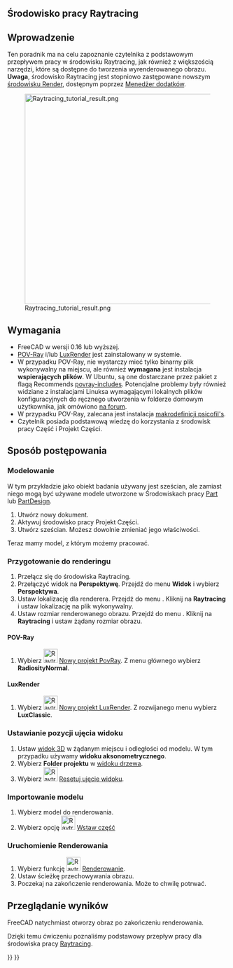 <languages/>

<span id="Raytracing_Workbench"></span>
==Środowisko pracy Raytracing==

{{VeryImportantMessage|Środowisko [[Raytracing_Workbench/pl|Raytracing]] zostało zastąpione przez nowe [https://github.com/FreeCAD/FreeCAD-render środowisko Render], które ma je zastąpić. Środowisko pracy Render może być zainstalowane poprzez [[Std_AddonMgr/pl|Menadżer dodatków]]. Informacja tutaj jest podana, ponieważ domyślnie FreeCAD jest nadal dostarczany ''(od wersji 0.19-24276)'' ze środowiskiem Raytracing, i ponieważ nowy moduł powinien w zasadzie działać w ten sam sposób.}}

{{TutorialInfo/pl
|Topic= Raytracing
|Level= Początkujący
|Time= 10 minut + czas renderowania
|Author=[http://freecadweb.org/wiki/index.php?title=User:Drei Drei]
|FCVersion=0.16  lub nowszy
|Files=
}}

== Wprowadzenie ==
Ten poradnik ma na celu zapoznanie czytelnika z podstawowym przepływem pracy w środowisku Raytracing, jak również z większością narzędzi, które są dostępne do tworzenia wyrenderowanego obrazu. '''Uwaga''', środowisko Raytracing jest stopniowo zastępowane nowszym [https://github.com/FreeCAD/FreeCAD-render środowisku  Render], dostępnym poprzez [[Std_AddonMgr/pl|Menedżer dodatków]].

[[Image:Raytracing_tutorial_result.png|480px]]

<div class="mw-translate-fuzzy">
== Wymagania ==
* FreeCAD w wersji 0.16 lub wyższej.
* [http://www.povray.org/ POV-Ray] i/lub [https://luxcorerender.org/ LuxRender] jest zainstalowany w systemie.
* W przypadku POV-Ray, nie wystarczy mieć tylko binarny plik wykonywalny na miejscu, ale również '''wymagana''' jest instalacja  '''wspierających plików'''. W Ubuntu, są one dostarczane przez pakiet z flagą Recommends [https://packages.ubuntu.com/search?keywords=povray-includes povray-includes]. Potencjalne problemy były również widziane z instalacjami Linuksa wymagającymi lokalnych plików konfiguracyjnych do ręcznego utworzenia w folderze domowym użytkownika, jak omówiono [https://forum.freecadweb.org/viewtopic.php?f=3&t=27548&start=10#p224576 na forum].
* W przypadku POV-Ray, zalecana jest instalacja [https://github.com/psicofil/Macros_FreeCAD makrodefinicji psicofil's].
* Czytelnik posiada podstawową wiedzę do korzystania z środowisk pracy Część i Projekt Części.
</div>

<span id="Procedure"></span>
==Sposób postępowania== 

===Modelowanie===
W tym przykładzie jako obiekt badania używany jest sześcian, ale zamiast niego mogą być używane modele utworzone w Środowiskach pracy [[Part_Workbench/pl|Part]] lub [[PartDesign_Workbench/pl|PartDesign]].

# Utwórz nowy dokument.
# Aktywuj środowisko pracy Projekt Części.
# Utwórz sześcian. Możesz dowolnie zmieniać jego właściwości.

Teraz mamy model, z którym możemy pracować.

=== Przygotowanie do renderingu ===
# Przełącz się do środowiska Raytracing.
# Przełączyć widok na '''Perspektywę'''. Przejdź do menu '''Widok''' i wybierz '''Perspektywa'''.
# Ustaw lokalizację dla renderera. Przejdź do menu {{MenuCommand|Edycja → Preferencje}}. Kliknij na '''Raytracing''' i ustaw lokalizację na plik wykonywalny. 
# Ustaw rozmiar renderowanego obrazu. Przejdź do menu {{MenuCommand|Edycja → Preferencje}}. Kliknij na '''Raytracing''' i ustaw żądany rozmiar obrazu.

==== POV-Ray ====
# Wybierz [[Image:Raytrace_New.svg|32px]] [[Raytracing_New/pl|Nowy projekt PovRay]]. Z menu głównego wybierz '''RadiosityNormal'''.

==== LuxRender ====
# Wybierz [[Image:Raytrace_Lux.svg|32px]] [[Raytracing_Lux/pl|Nowy projekt LuxRender]]. Z rozwijanego menu wybierz '''LuxClassic'''.

=== Ustawianie pozycji ujęcia widoku ===
# Ustaw [[3D_ view/pl|widok 3D]] w żądanym miejscu i odległości od modelu. W tym przypadku używamy '''widoku aksonometrycznego'''.
# Wybierz '''Folder projektu''' w [[tree_view/pl|widoku drzewa]].
# Wybierz [[Image:Raytrace_ResetCamera.svg|32px]] [[Raytracing_ResetCamera/pl|Resetuj ujęcie widoku]].

===Importowanie modelu===
# Wybierz model do renderowania.
# Wybierz opcję [[Image:Raytrace_NewPartSegment.svg|32px]] [[Raytracing_InsertPart/pl|Wstaw część]]

===Uruchomienie Renderowania===
# Wybierz funkcję [[Image:Raytrace_Render.svg|32px]] [[Raytracing_Render/pl|Renderowanie]].
# Ustaw ścieżkę przechowywania obrazu.
# Poczekaj na zakończenie renderowania. Może to chwilę potrwać.

== Przeglądanie wyników ==
FreeCAD natychmiast otworzy obraz po zakończeniu renderowania.

Dzięki temu ćwiczeniu poznaliśmy podstawowy przepływ pracy dla środowiska pracy [[Raytracing_Workbench/pl|Raytracing]].


{{Raytracing Tools navi{{#translation:}}}}
{{Userdocnavi{{#translation:}}}}